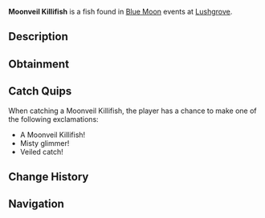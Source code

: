 {{FishInfobox
|image          = Moonveil Killifish.png
|rarity         = Common
|sea            = Second Sea
|location       = [[Blue Moon - Second Sea]]
|sublocation    = 
|sources        = Fishing Rod
|radar_location = 
|prog_speed     = +40
|xp             = 480
|weather        = Foggy
|time           = 
|season         = Winter
|bait           = Ember Berries
|base_weight    = 12
|base_value     = 200
|weight_range   = 8
|base_chance    = 110
|base_resil     = 75
}}
'''Moonveil Killifish''' is a {{Rarity|Common}} fish found in [[Blue Moon]] events at [[Lushgrove]].

== Description ==
{{Description|A blue delicate fish with a spotted pattern.|Bestiary Entry}}

== Obtainment ==
{{Description|It dances where the fog cloaks the edge.|Bestiary Hint}}
{{Fish Availability|
Blue Moon/Second Sea
|top_rods      = 
Free Spirit Rod\234042.35\329063.6;
Azure Of Lagoon\215551.78\273799.24;
Training Rod\203727.41\179748.3;
Carrot Rod\193122.01\286911.02;
Trident Rod\192056.47\191688.99;
Flimsy Rod\182396.76\174797.18;
Great Dreamer Rod\191437.75\293419.5;
Treasure Rod\190769.68\287745.99;
Astralhook Rod\191408.87\158835.92;
Blazebringer Rod\188913.15\242443;
Verdant Shear Rod\184142.95\231818.84;
No-Life Rod\163811.58\172007.45;
Seraphic Rod\155867.28\155569.05;
Ethereal Prism Rod\154585.94\153609.84;
Challenger's Rod\154183.11\167167.3;
Rod Of The Forgotten Fang\150372.75\150263.78;
Depthseeker Rod\149820.12\157687.09;
Rod Of The Exalted One\149332.83\148893.04;
Avalanche Rod\148965.11\156702.09;
Rod Of The Depths\148951.24\154831.41;
Volcanic Rod\148601.98\162176.28;
Zeus Rod\148184.14\161846.32;
Steady Rod\121762.98\133752.24
|recommended   = Free Spirit Rod
}}

== Catch Quips ==
When catching a Moonveil Killifish, the player has a chance to make one of the following exclamations:
* A Moonveil Killifish!
* Misty glimmer!
* Veiled catch!

== Change History ==
{{Change History|{{subst:Current Version}}}}

== Navigation ==
{{Fish Navbox|Blue Moon - Second Sea}}